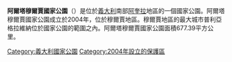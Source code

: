 {{Unreferenced|time=2015-12-30T14:27:45+00:00}}

{{Infobox protected area
| name = Parco Nazionale dell'Alta Murgia
| iucn_category = II
| photo = Trullomurgia.jpg
| photo_alt = 
| photo_caption = 
| photo_width = 300
| map = Italy
| map_alt = 
| map_caption = 位置
| map_width = 220
| location = {{flag|Apulia}}
| nearest_city = [[塔蘭托|塔蘭托]]
| lat_d = 40
| lat_m = 59
| lat_s = 24
| lat_NS = N
| long_d = 16
| long_m = 22
| long_s = 12
| long_EW = E
| label = Alta Murgia
| label_position = top
| coords_ref =
| region = 
| area = {{convert|677.39|km2|sqmi|abbr=on|sortable=on}} 
| established = 2004
| visitation_num = 
| visitation_year = 
| governing_body = Ministero dell'Ambiente
| world_heritage_site = 
| url = http://www.parks.it/parco.nazionale.alta.murgia/Eindex.html
}}
'''阿爾塔穆爾賈國家公園'''（{{lang-it|Parco Nazionale dell'Alta Murgia}}）是位於[[義大利|義大利]]南部[[阿奎拉|阿奎拉]]地區的一個國家公園。阿爾塔穆爾賈國家公園成立於2004年，位於穆爾賈地區。穆爾賈地區的最大城市普利亞格拉維納位於國家公園的範圍之內。阿爾塔穆爾賈國家公園面積677.39平方公里。
[[Category:義大利國家公園|Category:義大利國家公園]]
[[Category:2004年設立的保護區|Category:2004年設立的保護區]]